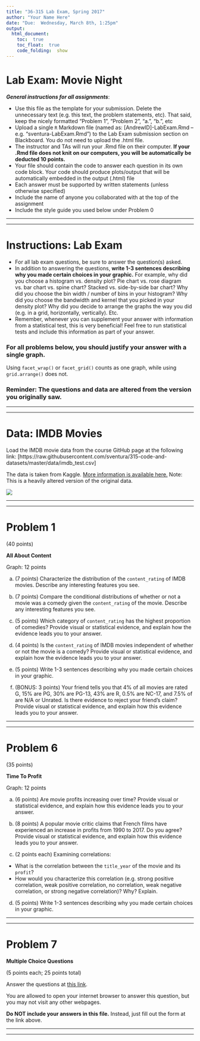 ```yaml
---
title: "36-315 Lab Exam, Spring 2017"
author: "Your Name Here"
date: "Due:  Wednesday, March 8th, 1:25pm"
output: 
  html_document:
    toc:  true
    toc_float:  true
    code_folding:  show
---
```


#  Lab Exam:  Movie Night

***General instructions for all assignments***: 

+  Use this file as the template for your submission.  Delete the unnecessary text (e.g. this text, the problem statements, etc).  That said, keep the nicely formatted "Problem 1", "Problem 2", "a.", "b.", etc
+  Upload a single `R` Markdown file (named as:  [AndrewID]-LabExam.Rmd -- e.g. "sventura-LabExam.Rmd") to the Lab Exam submission section on Blackboard.  You do not need to upload the .html file.
+  The instructor and TAs will run your .Rmd file on their computer.  **If your .Rmd file does not knit on our computers, you will be automatically be deducted 10 points.**
+  Your file should contain the code to answer each question in its own code block.  Your code should produce plots/output that will be automatically embedded in the output (.html) file
+  Each answer must be supported by written statements (unless otherwise specified)
+  Include the name of anyone you collaborated with at the top of the assignment
+  Include the style guide you used below under Problem 0


***
***


#  Instructions:  Lab Exam

+  For all lab exam questions, be sure to answer the question(s) asked.
+  In addition to answering the questions, **write 1-3 sentences describing why you made certain choices in your graphic.**  For example, why did you choose a histogram vs. density plot?  Pie chart vs. rose diagram vs. bar chart vs. spine chart?  Stacked vs. side-by-side bar chart?  Why did you choose the bin width / number of bins in your histogram?  Why did you choose the bandwidth and kernel that you picked in your density plot?  Why did you decide to arrange the graphs the way you did (e.g. in a grid, horizontally, vertically).  Etc.
+  Remember, whenever you can supplement your answer with information from a statistical test, this is very beneficial!  Feel free to run statistical tests and include this information as part of your answer.


###  For all problems below, you should justify your answer with a single graph.

Using `facet_wrap()` or `facet_grid()` counts as one graph, while using `grid.arrange()` does not.


###  Reminder:  The questions and data are altered from the version you originally saw.


***
***



#  Data:  IMDB Movies

Load the IMDB movie data from the course GitHub page at the following link: [https://raw.githubusercontent.com/sventura/315-code-and-datasets/master/data/imdb_test.csv] 

The data is taken from Kaggle.  [More information is available here.](https://www.kaggle.com/deepmatrix/imdb-5000-movie-dataset)  Note:  This is a heavily altered version of the original data.




<div style="width:600px">
![](https://pedestriantv-prod.s3.amazonaws.com/images/article/2017/02/27/space-jam-mem-619-386.jpg)
</div>


***
***


#  Problem 1

(40 points)

**All About Content**

Graph:  12 points

a.  (7 points)  Characterize the distribution of the `content_rating` of IMDB movies.  Describe any interesting features you see.

b.  (7 points)  Compare the conditional distributions of whether or not a movie was a comedy given the `content_rating` of the movie.  Describe any interesting features you see.

c.  (5 points)  Which category of `content_rating` has the highest proportion of comedies?  Provide visual or statistical evidence, and explain how the evidence leads you to your answer.

d.  (4 points)  Is the `content_rating` of IMDB movies independent of whether or not the movie is a comedy?  Provide visual or statistical evidence, and explain how the evidence leads you to your answer.

e.  (5 points)  Write 1-3 sentences describing why you made certain choices in your graphic.

f.  (BONUS:  3 points)  Your friend tells you that 4% of all movies are rated G, 15% are PG, 30% are PG-13, 43% are R, 0.5% are NC-17, and 7.5% of are N/A or Unrated.  Is there evidence to reject your friend's claim?  Provide visual or statistical evidence, and explain how this evidence leads you to your answer.


***
***


#  Problem 6

(35 points)

**Time To Profit**

Graph:  12 points

a.  (6 points)  Are movie profits increasing over time?  Provide visual or statistical evidence, and explain how this evidence leads you to your answer.

b.  (8 points)  A popular movie critic claims that French films have experienced an increase in profits from 1990 to 2017.  Do you agree?  Provide visual or statistical evidence, and explain how this evidence leads you to your answer.

c.  (2 points each)  Examining correlations:

+  What is the correlation between the `title_year` of the movie and its `profit`?  
+  How would you characterize this correlation (e.g. strong positive correlation, weak positive correlation, no correlation, weak negative correlation, or strong negative correlation)?  Why?  Explain.

d.  (5 points)  Write 1-3 sentences describing why you made certain choices in your graphic.


***
***


#  Problem 7

**Multiple Choice Questions**

(5 points each; 25 points total)

Answer the questions at [this link](https://goo.gl/forms/91b6oS9dpi2svBfM2).

You are allowed to open your internet browser to answer this question, but you may not visit any other webpages.

**Do NOT include your answers in this file.**  Instead, just fill out the form at the link above.


***
***

